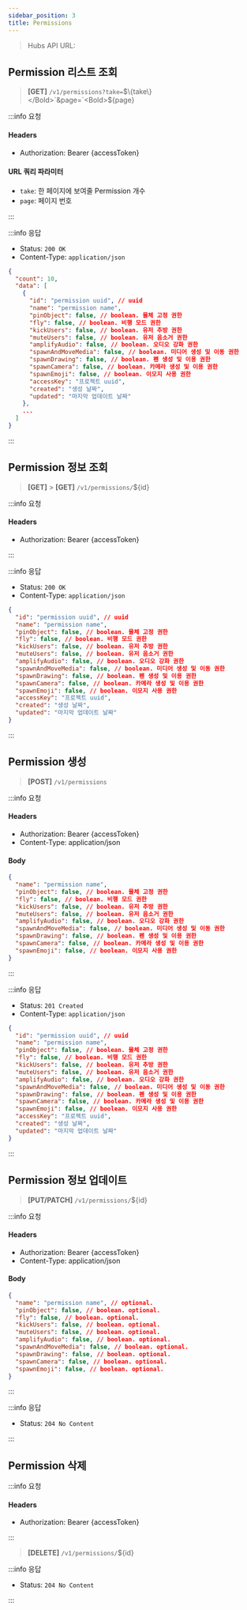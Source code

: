 ```yaml
---
sidebar_position: 3
title: Permissions
---
```



> Hubs API URL: <a><APIUrl /></a>

## Permission 리스트 조회

> **[GET]** `/v1/permissions?take=`<Bold>$\{take\}</Bold>`&page=`<Bold>$\{page\}</Bold>

:::info 요청

#### Headers
- Authorization: Bearer {accessToken}

#### URL 쿼리 파라미터
- `take`: 한 페이지에 보여줄 Permission 개수
- `page`: 페이지 번호

:::

:::info 응답

- Status: `200 OK`
- Content-Type: `application/json`

```json
{
  "count": 10,
  "data": [
    {
      "id": "permission uuid", // uuid
      "name": "permission name",
      "pinObject": false, // boolean. 물체 고정 권한
      "fly": false, // boolean. 비행 모드 권한
      "kickUsers": false, // boolean. 유저 추방 권한
      "muteUsers": false, // boolean. 유저 음소거 권한
      "amplifyAudio": false, // boolean. 오디오 강화 권한
      "spawnAndMoveMedia": false, // boolean. 미디어 생성 및 이동 권한
      "spawnDrawing": false, // boolean. 펜 생성 및 이용 권한
      "spawnCamera": false, // boolean. 카메라 생성 및 이용 권한
      "spawnEmoji": false, // boolean. 이모지 사용 권한
      "accessKey": "프로젝트 uuid",
      "created": "생성 날짜",
      "updated": "마지막 업데이트 날짜"
    },
    ...
  ]
}
```

:::

## Permission 정보 조회

> **[GET]** > **[GET]** `/v1/permissions/`<Bold>$\{id\}</Bold>

:::info 요청

#### Headers
- Authorization: Bearer {accessToken}

:::

:::info 응답

- Status: `200 OK`
- Content-Type: `application/json`

```json
{
  "id": "permission uuid", // uuid
  "name": "permission name",
  "pinObject": false, // boolean. 물체 고정 권한
  "fly": false, // boolean. 비행 모드 권한
  "kickUsers": false, // boolean. 유저 추방 권한
  "muteUsers": false, // boolean. 유저 음소거 권한
  "amplifyAudio": false, // boolean. 오디오 강화 권한
  "spawnAndMoveMedia": false, // boolean. 미디어 생성 및 이동 권한
  "spawnDrawing": false, // boolean. 펜 생성 및 이용 권한
  "spawnCamera": false, // boolean. 카메라 생성 및 이용 권한
  "spawnEmoji": false, // boolean. 이모지 사용 권한
  "accessKey": "프로젝트 uuid",
  "created": "생성 날짜",
  "updated": "마지막 업데이트 날짜"
}
```

:::

## Permission 생성

> **[POST]** `/v1/permissions`

:::info 요청

#### Headers
- Authorization: Bearer {accessToken}
- Content-Type: application/json

#### Body
```json
{
  "name": "permission name",
  "pinObject": false, // boolean. 물체 고정 권한
  "fly": false, // boolean. 비행 모드 권한
  "kickUsers": false, // boolean. 유저 추방 권한
  "muteUsers": false, // boolean. 유저 음소거 권한
  "amplifyAudio": false, // boolean. 오디오 강화 권한
  "spawnAndMoveMedia": false, // boolean. 미디어 생성 및 이동 권한
  "spawnDrawing": false, // boolean. 펜 생성 및 이용 권한
  "spawnCamera": false, // boolean. 카메라 생성 및 이용 권한
  "spawnEmoji": false, // boolean. 이모지 사용 권한
}
```

:::

:::info 응답

- Status: `201 Created`
- Content-Type: `application/json`

```json
{
  "id": "permission uuid", // uuid
  "name": "permission name",
  "pinObject": false, // boolean. 물체 고정 권한
  "fly": false, // boolean. 비행 모드 권한
  "kickUsers": false, // boolean. 유저 추방 권한
  "muteUsers": false, // boolean. 유저 음소거 권한
  "amplifyAudio": false, // boolean. 오디오 강화 권한
  "spawnAndMoveMedia": false, // boolean. 미디어 생성 및 이동 권한
  "spawnDrawing": false, // boolean. 펜 생성 및 이용 권한
  "spawnCamera": false, // boolean. 카메라 생성 및 이용 권한
  "spawnEmoji": false, // boolean. 이모지 사용 권한
  "accessKey": "프로젝트 uuid",
  "created": "생성 날짜",
  "updated": "마지막 업데이트 날짜"
}
```

:::

## Permission 정보 업데이트

> **[PUT/PATCH]** `/v1/permissions/`<Bold>$\{id\}</Bold>

:::info 요청

#### Headers
- Authorization: Bearer {accessToken}
- Content-Type: application/json

#### Body
```json
{
  "name": "permission name", // optional.
  "pinObject": false, // boolean. optional.
  "fly": false, // boolean. optional.
  "kickUsers": false, // boolean. optional.
  "muteUsers": false, // boolean. optional.
  "amplifyAudio": false, // boolean. optional.
  "spawnAndMoveMedia": false, // boolean. optional.
  "spawnDrawing": false, // boolean. optional.
  "spawnCamera": false, // boolean. optional.
  "spawnEmoji": false, // boolean. optional.
}
```

:::

:::info 응답

- Status: `204 No Content`

:::

## Permission 삭제

:::info 요청

#### Headers
- Authorization: Bearer {accessToken}

:::

> **[DELETE]** `/v1/permissions/`<Bold>$\{id\}</Bold>

:::info 응답

- Status: `204 No Content`

:::
